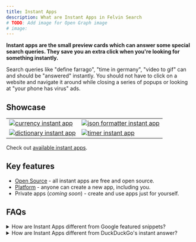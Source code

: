 ```yaml
---
title: Instant Apps
description: What are Instant Apps in Felvin Search
# TODO: Add image for Open Graph image
# image:
---
```



**Instant apps are the small preview cards which can answer some special search queries. They save you an extra click when you're looking for something instantly.**

Search queries like "define farrago", "time in germany", "video to gif" can and should be "answered" instantly. You should not have to click on a website and navigate it around while closing a series of popups or looking at "your phone has virus" ads.

## Showcase

<table>
  <tr>
    <td>
      <a href="https://felvin.com/search?q=500+usd+to+inr">
        <img alt="currency instant app" src={CurrencyExampleUrl} />
      </a>
    </td>
    <td>
      <a href="https://felvin.com/search?q=format+json">
        <img alt="json formatter instant app" src={JsonExampleUrl} />
      </a>
    </td>
  </tr>
  <tr>
    <td>
      <a href="https://felvin.com/search?q=gonzo+meaning">
        <img alt="dictionary instant app" src={DictionaryExampleUrl} />
      </a>
    </td>
    <td>
      <a href="https://felvin.com/search?q=10+minutes+timer">
        <img alt="timer instant app" src={TimerExampleUrl} />
      </a>
    </td>
  </tr>
</table>

Check out [available instant apps](https://github.com/felvin-search/instant-apps/tree/master/src/apps).

## Key features

- [Open Source](https://github.com/felvin-search/instant-apps) - all instant apps are free and open source.
- [Platform](./getting-started.md) - anyone can create a new app, including you.
- Private apps (_coming soon_) - create and use apps just for yourself.

## FAQs

<details>
  <summary>How are Instant Apps different from Google featured snippets?</summary>

Instant Apps are very similar to <a href="https://blog.google/products/search/reintroduction-googles-featured-snippets/">Google's featured snippets</a>, except

<ul>
  <li>
    Google doesn't let you create them, and they'll probably never do so.{" "}
    <a href="https://developers.google.com/search/docs/advanced/appearance/featured-snippets#how-can-i-mark-my-page-as-a-featured-snippet">
      Source
    </a>
  </li>
  <li>
    They can not be customized - you can't disable some or opt-in for apps which
    can show you custom results just for you.
  </li>
</ul>

</details>

<details>
<summary>How are Instant Apps different from DuckDuckGo's instant answer?</summary>

DuckDuckGo used to host a similar platform called <a href="https://duckduckhack.com">DuckDuckHack</a>. 1500+ of contributors wrote 250,000 lines of code, however the platform is no longer accepting new contributions since 2017.

Also, all the DDG instant answers had to be written in Perl, which is the <em>third most dreaded language in the world.</em> <a href="https://insights.stackoverflow.com/survey/2020#technology-most-loved-dreaded-and-wanted-languages-dreaded">Source</a>

</details>
